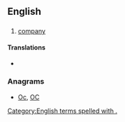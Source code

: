 {{also|Appendix:Variations of "co"}}
==English==

==={{abbreviation}}===
{{en-abbr}}

# [[company]]

====Translations====
* {{term|社||from [[会社]]|tr=しゃ, sha|sc=Jpan|lang=ja}}

===Anagrams===
* [[Oc#English|Oc]], [[OC#English|OC]]
[[Category:English terms spelled with .]]